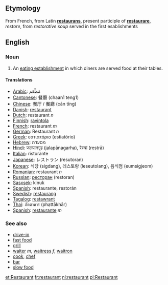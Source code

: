 ==Etymology==
From French, from Latin '''[[restaurans]]''', present participle of '''[[restaurare]]''', ''restore'', from ''restorative soup'' served in the first esablishments

==English==
=== Noun ===

#An [[eating establishment]] in which diners are served food at their tables.

==== Translations ====
*[[Arabic]]: مَطْعَم
*[[Cantonese]]: 餐廳 (chaan1 teng1)
*[[Chinese]]: 餐厅 / 餐廳 (cān tīng)
*[[Danish]]: [[restaurant]]
*[[Dutch]]: restaurant ''n''
*[[Finnish]]: [[ravintola]]
*[[French]]: restaurant ''m''
*[[German]]: Restaurant ''n''
*[[Greek]]: εστιατόριο (estiatório)
*[[Hebrew]]: מסעדה
*[[Hindi]]: जलपानगृह (jalapānagarha), रेस्त्रां (restrā)
*[[Italian]]: ristorante
*[[Japanese]]: レストラン (resutoran)
*[[Korean]]: 식당 (sigdang), 레스토랑 (leseutolang), 음식점 (eumsigjeom)
*[[Romanian]]: restaurant ''n''
*[[Russian]]: [[ресторан]] (restoran)
*[[Sasxsek]]: kinuk
*[[Spanish]]: restaurante, restorán
*[[Swedish]]: [[restaurang]]
*[[Tagalog]]: [[restawrant]]
*[[Thai]]: ภัตตาคาร (p̣hạttākhār)
*[[Spanish]]: [[restaurante]] ''m''

===See also===
*[[drive-in]]
*[[fast food]]
*[[grill]]
*[[waiter]] ''m'',  [[waitress]] ''f'', [[waitron]]
*[[cook]], [[chef]]
*[[bar]]
*[[slow food]]

[[et:Restaurant]]
[[fr:restaurant]]
[[nl:restaurant]]
[[pl:Restaurant]]